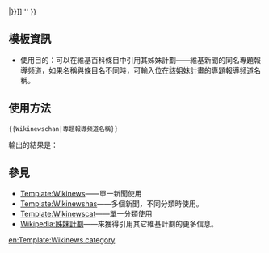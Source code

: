 {{sister
|project=wikinews
|text=[[維基新聞]]專題頻道：'''[[n:频道:{{{1|{{PAGENAME}}}}}|{{{1|{{PAGENAME}}}}}]]'''
}}<noinclude>
==模板資訊==
*使用目的：可以在維基百科條目中引用其姊妹計劃——維基新聞的同名專題報導频道，如果名稱與條目名不同時，可輸入位在該姐妹計畫的專題報導频道名稱。
==使用方法==
<pre>
{{Wikinewschan|專題報導频道名稱}}
</pre>
輸出的結果是：{{Wikinewschan|專題報導频道名稱}}
==參見==
*[[Template:Wikinews]]——單一新聞使用
*[[Template:Wikinewshas]]——多個新聞，不同分類時使用。
*[[Template:Wikinewscat]]——單一分類使用
*[[Wikipedia:姊妹計劃]]——來獲得引用其它維基計劃的更多信息。[[Category:姊妹计划链接模板|{{PAGENAME}}]]
[[en:Template:Wikinews category]]
</noinclude>
